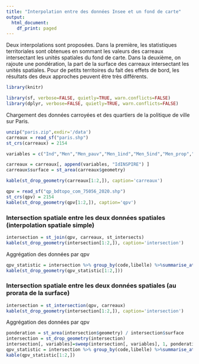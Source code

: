 ```yaml
---
title: "Interpolation entre des données Insee et un fond de carte"
output:
  html_document:
    df_print: paged
---
```


Deux interpolations sont proposées. Dans la première, les statistiques territoriales sont obtenues en sommant les valeurs des carreaux intersectant les unités spatiales du fond de carte. Dans la deuxième, on rajoute une pondération, la part de la surface des carreaux intersectant les unités spatiales. Pour de petits territoires du fait des effets de bord, les résultats des deux approches peuvent être très différents. 


```r
library(knitr)
```


```r
library(sf, verbose=FALSE, quietly=TRUE, warn.conflicts=FALSE)
library(dplyr, verbose=FALSE, quietly=TRUE, warn.conflicts=FALSE)
```

Chargement des données carroyées et des quartiers de la politique de ville sur Paris. 

```r
unzip("paris.zip",exdir='/data')
carreaux = read_sf("paris.shp")
st_crs(carreaux) = 2154

variables = c("Ind","Men","Men_pauv","Men_1ind","Men_5ind","Men_prop","Men_fmp","Ind_snv",  "Men_surf","Men_coll","Men_mais","Log_av45","Log_45_70","Log_70_90","Log_ap90",   "Log_inc","Log_soc","Ind_0_3","Ind_4_5","Ind_6_10","Ind_11_17","Ind_18_24",   "Ind_25_39","Ind_40_54","Ind_55_64","Ind_65_79","Ind_80p","Ind_inc")

carreaux = carreaux[, append(variables, "IdINSPIRE") ]
carreaux$surface = st_area(carreaux$geometry)

kable(st_drop_geometry(carreaux[1:2,]), caption='carreaux')
```


```r
qpv = read_sf("qp_bdtopo_com_75056_2020.shp")
st_crs(qpv) = 2154
kable(st_drop_geometry(qpv[1:2,]), caption='qpv')
```

### Intersection spatiale entre les deux données spatiales (interpolation spatiale simple)


```r
intersection = st_join(qpv, carreaux, st_intersects)
kable(st_drop_geometry(intersection[1:2,]), caption='intersection')
```

Aggrégation des données par qpv

```r
qpv_statistic = intersection %>% group_by(code,libelle) %>%summarise_at(variables, sum)
kable(st_drop_geometry(qpv_statistic[1:2,]))
```


### Intersection spatiale entre les deux données spatiales (au prorata de la surface)

```r
intersection = st_intersection(qpv, carreaux)
kable(st_drop_geometry(intersection[1:2,]), caption='intersection')
```
Aggrégation des données par qpv

```r
ponderation = st_area(intersection$geometry) / intersection$surface
intersection = st_drop_geometry(intersection)
intersection[, variables]=sweep(intersection[, variables], 1, ponderation, "*")
qpv_statistic = intersection %>% group_by(code,libelle) %>%summarise_at(variables, sum)
kable(qpv_statistic[1:2,])
```